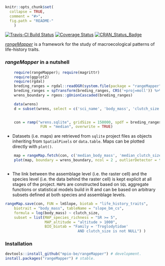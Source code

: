 <!-- README.md is generated from README.Rmd. Please edit that file
knitr::knit('README.Rmd')
-->

```r
knitr::opts_chunk$set(
  collapse = TRUE,
  comment = "#>",
  fig.path = "README-"
    )
```

[![Travis-CI Build Status](https://travis-ci.org/mpio-be/rangeMapper.svg?branch=master)](https://travis-ci.org/mpio-be/rangeMapper)
[![Coverage Status](https://img.shields.io/codecov/c/github/mpio-be/rangeMapper/master.svg)](https://codecov.io/github/mpio-be/rangeMapper?branch=master)
[![CRAN_Status_Badge](http://www.r-pkg.org/badges/version/rangeMapper)](http://cran.r-project.org/package=rangeMapper)


[_rangeMapper_](http://onlinelibrary.wiley.com/doi/10.1111/j.1466-8238.2011.00739.x/full/) is a framework for the study of macroecological patterns of life-history traits.

### _rangeMapper_ in a nutshell

```r
    require(rangeMapper); require(magrittr)
    require(ggplot2)
    require(rgdal)
    breding_ranges = rgdal::readOGR(system.file(package = "rangeMapper", "extdata", "wrens", "vector_combined"), "wrens", verbose = FALSE)
    breding_ranges = spTransform(breding_ranges, CRS('+proj=moll')) %>% rgeos::gBuffer(width = 0, byid = TRUE)
    wrens_boundary = rgeos::gUnionCascaded(breding_ranges)

    data(wrens)
    d = subset(wrens, select = c('sci_name', 'body_mass', 'clutch_size') )
    

    con = ramp("wrens.sqlite", gridSize = 150000, spdf = breding_ranges, biotab = d, ID = "sci_name",
                FUN = "median", overwrite = TRUE)


```
* Datasets (i.e. maps) are retrieved from `sqlite` project files as objects inheriting from `SpatialPixels` or `data.table`. Maps can be plotted directly with `plot()`.

```r
    map = rangeMap.fetch(con, c('median_body_mass', 'median_clutch_size'), spatial = FALSE)
    plot(map, boundary = wrens_boundary, ncol = 2 , outlierDetector = function(x) extremevalues::getOutliersI(x)$limit)



```

*  The link between the assemblage level (i.e. the raster cell) and the species level (i.e. the data behind the raster cell) is kept explicit at all stages of the project.
`MAP`s are constructed based on `SQL` aggregate functions or statistical models build in R and can be based on arbitrary subsets defined at both species and assemblage levels.

```R
rangeMap.save(con, FUN = lmSlope, biotab = "life_history_traits",
    biotrait = "body_mass", tableName = "slope_bm_cs",
    formula = log(body_mass) ~ clutch_size,
    subset = list(MAP_species_richness = "SR >= 5",
                  MAP_altitude = "altitude > 1000",
                  BIO_biotab = "Family = 'Troglodytidae'
                                 AND clutch_size is not NULL") )
```


### Installation
```R
devtools::install_github("mpio-be/rangeMapper") # development.
install.packages("rangeMapper") # stable.
```




